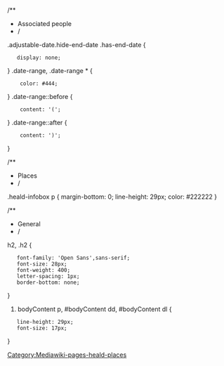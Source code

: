/**
*  Associated people
*/

.adjustable-date.hide-end-date .has-end-date {
    display: none;
}
.date-range, .date-range * {
     color: #444;
}
.date-range::before {
     content: '(';
}
.date-range::after {
     content: ')';
}

/**
* Places 
*/

.heald-infobox p { margin-bottom: 0; line-height: 29px; color: #222222 }

/**
* General 
*/

h2, .h2 {
    font-family: 'Open Sans',sans-serif;
    font-size: 28px;
    font-weight: 400;
    letter-spacing: 1px;
    border-bottom: none;
}

#bodyContent p, #bodyContent dd, #bodyContent dl {
    line-height: 29px;
    font-size: 17px;
}
<noinclude>[[Category:Mediawiki-pages-heald-places]]</noinclude>
